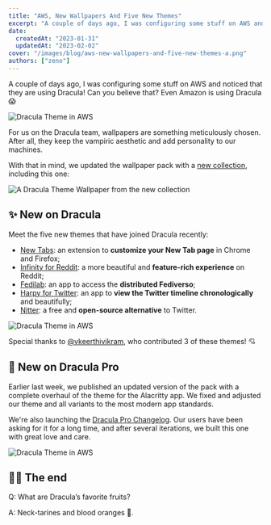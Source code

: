 ```yaml
---
title: "AWS, New Wallpapers And Five New Themes"
excerpt: "A couple of days ago, I was configuring some stuff on AWS and noticed that they are using Dracula!"
date:
  createdAt: "2023-01-31"
  updatedAt: "2023-02-02"
cover: "/images/blog/aws-new-wallpapers-and-five-new-themes-a.png"
authors: ["zeno"]
---
```


A couple of days ago, I was configuring some stuff on AWS and noticed that they are using Dracula! Can you believe that? Even Amazon is using Dracula 😱

![Dracula Theme in AWS](/images/blog/aws-new-wallpapers-and-five-new-themes-a.png)

For us on the Dracula team, wallpapers are something meticulously chosen. After all, they keep the vampiric aesthetic and add personality to our machines.

With that in mind, we updated the wallpaper pack with a [new collection](https://github.com/dracula/wallpaper/tree/master/second-collection), including this one:

![A Dracula Theme Wallpaper from the new collection](/images/blog/aws-new-wallpapers-and-five-new-themes-b.png)

## ✨ New on Dracula

Meet the five new themes that have joined Dracula recently:

- [New Tabs](/new-tabs): an extension to **customize your New Tab page** in Chrome and Firefox;
- [Infinity for Reddit](/infinity-for-reddit): a more beautiful and **feature-rich experience** on Reddit;
- [Fedilab](/fedilab): an app to access the **distributed Fediverso**;
- [Harpy for Twitter](/harpy-for-twitter): an app to **view the Twitter timeline chronologically** and beautifully;
- [Nitter](/nitter): a free and **open-source alternative** to Twitter.

![Dracula Theme in AWS](/images/blog/aws-new-wallpapers-and-five-new-themes-c.png)

Special thanks to [@vkeerthivikram](https://github.com/vkeerthivikram), who contributed 3 of these themes! 💘

## 🦇 New on Dracula Pro

Earlier last week, we published an updated version of the pack with a complete overhaul of the theme for the Alacritty app. We fixed and adjusted our theme and all variants to the most modern app standards.

We're also launching the [Dracula Pro Changelog](/pro/changelog). Our users have been asking for it for a long time, and after several iterations, we built this one with great love and care.

![Dracula Theme in AWS](/images/blog/aws-new-wallpapers-and-five-new-themes-d.png)

## 👋🏻 The end

Q: What are Dracula’s favorite fruits?

A: Neck-tarines and blood oranges 🍊.
